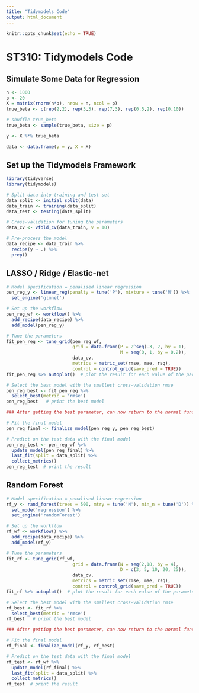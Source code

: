 ```yaml
---
title: "Tidymodels Code"
output: html_document
---
```


```r
knitr::opts_chunk$set(echo = TRUE)
```

# ST310: Tidymodels Code

## Simulate Some Data for Regression

```r
n <- 1000
p <- 20
X = matrix(rnorm(n*p), nrow = n, ncol = p)
true_beta <- c(rep(2,2), rep(5,3), rep(7,3), rep(0.5,2), rep(0,10))

# shuffle true_beta
true_beta <- sample(true_beta, size = p)

y <- X %*% true_beta 

data <- data.frame(y = y, X = X)
```

## Set up the Tidymodels Framework

```r
library(tidyverse)
library(tidymodels)

# Split data into training and test set
data_split <- initial_split(data)
data_train <- training(data_split)
data_test <- testing(data_split)

# Cross-validation for tuning the parameters
data_cv <- vfold_cv(data_train, v = 10)

# Pre-process the model
data_recipe <- data_train %>%
  recipe(y ~ .) %>%
  prep()
```

## LASSO / Ridge / Elastic-net

```r
# Model specification = penalised linear regression
pen_reg_y <- linear_reg(penalty = tune('P'), mixture = tune('M')) %>%
  set_engine('glmnet')

# Set up the workflow
pen_reg_wf <- workflow() %>%
  add_recipe(data_recipe) %>%
  add_model(pen_reg_y)

# Tune the parameters
fit_pen_reg <- tune_grid(pen_reg_wf,
                         grid = data.frame(P = 2^seq(-3, 2, by = 1),
                                           M = seq(0, 1, by = 0.2)),
                         data_cv,
                         metrics = metric_set(rmse, mae, rsq),
                         control = control_grid(save_pred = TRUE))
fit_pen_reg %>% autoplot()  # plot the result for each value of the parameters

# Select the best model with the smallest cross-validation rmse
pen_reg_best <- fit_pen_reg %>%
  select_best(metric = 'rmse') 
pen_reg_best   # print the best model

### After getting the best parameter, can now return to the normal function

# Fit the final model
pen_reg_final <- finalize_model(pen_reg_y, pen_reg_best)

# Predict on the test data with the final model
pen_reg_test <- pen_reg_wf %>%
  update_model(pen_reg_final) %>%
  last_fit(split = data_split) %>%
  collect_metrics()
pen_reg_test  # print the result
```


## Random Forest

```r
# Model specification = penalised linear regression
rf_y <- rand_forest(trees = 500, mtry = tune('N'), min_n = tune('D')) %>%
  set_mode('regression') %>%
  set_engine('randomForest')

# Set up the workflow
rf_wf <- workflow() %>%
  add_recipe(data_recipe) %>%
  add_model(rf_y)

# Tune the parameters
fit_rf <- tune_grid(rf_wf,
                         grid = data.frame(N = seq(2,18, by = 4),
                                           D = c(3, 5, 10, 20, 25)),
                         data_cv,
                         metrics = metric_set(rmse, mae, rsq),
                         control = control_grid(save_pred = TRUE))
fit_rf %>% autoplot()  # plot the result for each value of the parameters

# Select the best model with the smallest cross-validation rmse
rf_best <- fit_rf %>%
  select_best(metric = 'rmse') 
rf_best   # print the best model

### After getting the best parameter, can now return to the normal function

# Fit the final model
rf_final <- finalize_model(rf_y, rf_best)

# Predict on the test data with the final model
rf_test <- rf_wf %>%
  update_model(rf_final) %>%
  last_fit(split = data_split) %>%
  collect_metrics()
rf_test  # print the result
```



